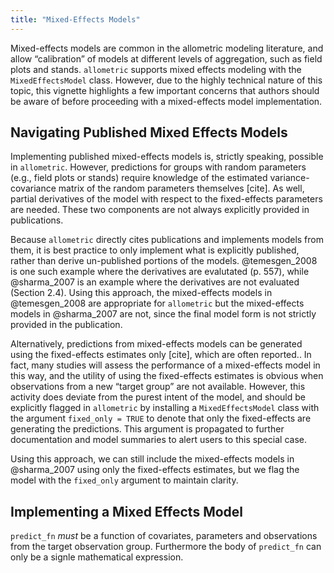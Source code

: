 ```yaml
---
title: "Mixed-Effects Models"
---
```


Mixed-effects models are common in the allometric modeling literature, and
allow "calibration" of models at different levels of aggregation, such as 
field plots and stands. `allometric` supports mixed effects modeling with the 
`MixedEffectsModel` class. However, due to the highly technical nature of this topic,
this vignette highlights a few important concerns that authors should be aware
of  before proceeding with a mixed-effects model implementation.

## Navigating Published Mixed Effects Models

Implementing published mixed-effects models is, strictly speaking, 
possible in `allometric`. However, predictions for groups with
random parameters (e.g., field plots or stands) require knowledge of the 
estimated variance-covariance matrix of the random parameters themselves
[cite]. As well, partial derivatives of the model with respect to the
fixed-effects parameters are needed. These two components are not always
explicitly provided in publications. 

Because `allometric` directly cites publications and implements models from 
them, it is best practice to only implement what is explicitly published, 
rather than derive un-published portions of the models. @temesgen_2008 is one
such example where the derivatives are evalutated (p. 557), while @sharma_2007
is an example where the derivatives are not evaluated (Section 2.4). Using this
approach, the mixed-effects models in @temesgen_2008 are appropriate for
`allometric` but  the mixed-effects models in @sharma_2007 are not, since the 
final model form is not strictly provided in the publication.

Alternatively, predictions from mixed-effects models can be generated using the
fixed-effects estimates only [cite], which are often reported.. In fact, many studies will assess the
performance of a mixed-effects model in this way, and the utility of using the
fixed-effects estimates is obvious when observations from a new "target group"
are not available. However, this activity does deviate from the purest intent of
the model, and should be explicitly flagged in `allometric` by installing a
`MixedEffectsModel` class with the argument `fixed_only = TRUE` to denote
that only the fixed-effects are generating the predictions. This argument is
propagated to further documentation and model summaries to alert users to this
special case.

Using this approach, we can still include the mixed-effects models in
@sharma_2007 using only the fixed-effects estimates, but we flag the model with
the `fixed_only` argument to maintain clarity.

## Implementing a Mixed Effects Model

`predict_fn` *must* be a function of covariates, parameters and observations 
from the target observation group. Furthermore the body of `predict_fn` can 
only be a signle mathematical expression.
